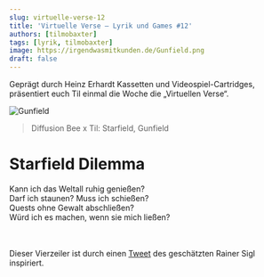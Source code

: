```yaml
---
slug: virtuelle-verse-12
title: 'Virtuelle Verse – Lyrik und Games #12'
authors: [tilmobaxter]
tags: [lyrik, tilmobaxter]
image: https://irgendwasmitkunden.de/Gunfield.png
draft: false
---
```


Geprägt durch Heinz Erhardt Kassetten und Videospiel-Cartridges, präsentiert euch Til einmal die Woche die „Virtuellen Verse“.
<!--truncate-->

![Gunfield](https://irgendwasmitkunden.de/Gunfield.png)
> Diffusion Bee x Til: Starfield, Gunfield

# Starfield Dilemma

Kann ich das Weltall ruhig genießen?  
Darf ich staunen? Muss ich schießen?  
Quests ohne Gewalt abschließen?  
Würd ich es machen, wenn sie mich ließen?  
<br/><br/>  

Dieser Vierzeiler ist durch einen [Tweet](https://twitter.com/rainersigl/status/1668719256937046019) des geschätzten Rainer Sigl inspiriert.
